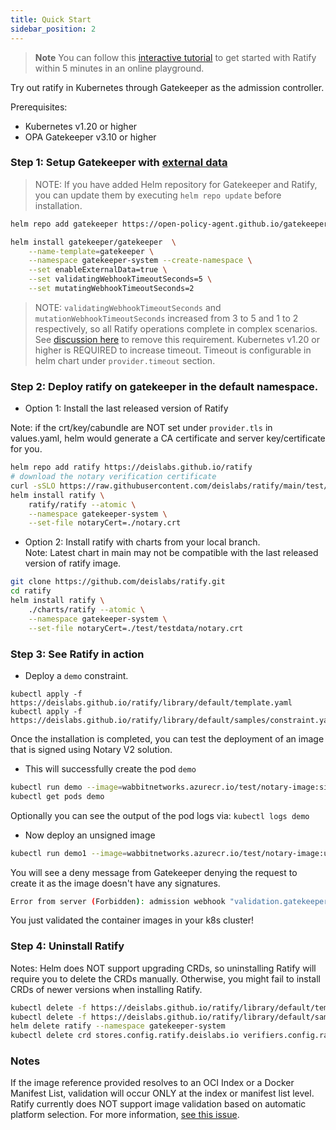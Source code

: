 ```yaml
---
title: Quick Start
sidebar_position: 2
---
```


> **Note** You can follow this [interactive tutorial](https://killercoda.com/notaryproject/scenario/notation/ratify) to get started with Ratify within 5 minutes in an online playground.

Try out ratify in Kubernetes through Gatekeeper as the admission controller.

Prerequisites:
- Kubernetes v1.20 or higher
- OPA Gatekeeper v3.10 or higher  

### Step 1: Setup Gatekeeper with [external data](https://open-policy-agent.github.io/gatekeeper/website/docs/externaldata)

> NOTE: If you have added Helm repository for Gatekeeper and Ratify, you can update them by executing `helm repo update` before installation.

```bash
helm repo add gatekeeper https://open-policy-agent.github.io/gatekeeper/charts

helm install gatekeeper/gatekeeper  \
    --name-template=gatekeeper \
    --namespace gatekeeper-system --create-namespace \
    --set enableExternalData=true \
    --set validatingWebhookTimeoutSeconds=5 \
    --set mutatingWebhookTimeoutSeconds=2
```

> NOTE: `validatingWebhookTimeoutSeconds` and `mutationWebhookTimeoutSeconds` increased from 3 to 5 and 1 to 2 respectively, so all Ratify operations complete in complex scenarios. See [discussion here](https://github.com/deislabs/ratify/issues/269) to remove this requirement. Kubernetes v1.20 or higher is REQUIRED to increase timeout. Timeout is configurable in helm chart under `provider.timeout` section.   

### Step 2: Deploy ratify on gatekeeper in the default namespace.

- Option 1: Install the last released version of Ratify

Note: if the crt/key/cabundle are NOT set under `provider.tls` in values.yaml, helm would generate a CA certificate and server key/certificate for you.

```bash
helm repo add ratify https://deislabs.github.io/ratify
# download the notary verification certificate
curl -sSLO https://raw.githubusercontent.com/deislabs/ratify/main/test/testdata/notary.crt
helm install ratify \
    ratify/ratify --atomic \
    --namespace gatekeeper-system \
    --set-file notaryCert=./notary.crt
```

- Option 2: Install ratify with charts from your local branch.  
Note: Latest chart in main may not be compatible with the last released version of ratify image.
```bash
git clone https://github.com/deislabs/ratify.git
cd ratify
helm install ratify \
    ./charts/ratify --atomic \
    --namespace gatekeeper-system \
    --set-file notaryCert=./test/testdata/notary.crt
```

### Step 3: See Ratify in action

- Deploy a `demo` constraint.
```
kubectl apply -f https://deislabs.github.io/ratify/library/default/template.yaml
kubectl apply -f https://deislabs.github.io/ratify/library/default/samples/constraint.yaml
```

Once the installation is completed, you can test the deployment of an image that is signed using Notary V2 solution.

- This will successfully create the pod `demo`

```bash
kubectl run demo --image=wabbitnetworks.azurecr.io/test/notary-image:signed
kubectl get pods demo
```

Optionally you can see the output of the pod logs via: `kubectl logs demo`

- Now deploy an unsigned image

```bash
kubectl run demo1 --image=wabbitnetworks.azurecr.io/test/notary-image:unsigned
```

You will see a deny message from Gatekeeper denying the request to create it as the image doesn't have any signatures.

```bash
Error from server (Forbidden): admission webhook "validation.gatekeeper.sh" denied the request: [ratify-constraint] Subject failed verification: wabbitnetworks.azurecr.io/test/net-monitor:unsigned
```

You just validated the container images in your k8s cluster!

### Step 4: Uninstall Ratify
Notes: Helm does NOT support upgrading CRDs, so uninstalling Ratify will require you to delete the CRDs manually. Otherwise, you might fail to install CRDs of newer versions when installing Ratify.
```bash
kubectl delete -f https://deislabs.github.io/ratify/library/default/template.yaml
kubectl delete -f https://deislabs.github.io/ratify/library/default/samples/constraint.yaml
helm delete ratify --namespace gatekeeper-system
kubectl delete crd stores.config.ratify.deislabs.io verifiers.config.ratify.deislabs.io certificatestores.config.ratify.deislabs.io
```

### Notes

If the image reference provided resolves to an OCI Index or a Docker Manifest List, validation will occur ONLY at the index or manifest list level. Ratify currently does NOT support image validation based on automatic platform selection. For more information, [see this issue](https://github.com/deislabs/ratify/issues/101).

